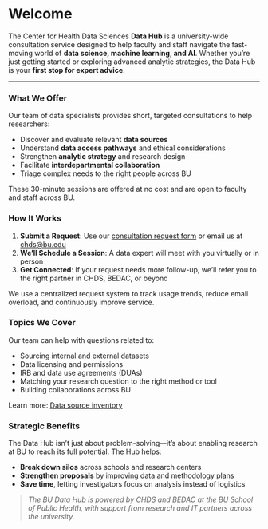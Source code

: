 # Welcome { .unnumbered}

The Center for Health Data Sciences **Data Hub** is a university-wide consultation service designed to help faculty and staff navigate the fast-moving world of **data science, machine learning, and AI**. Whether you're just getting started or exploring advanced analytic strategies, the Data Hub is your **first stop for expert advice**.

---

### What We Offer

Our team of data specialists provides short, targeted consultations to help researchers:

- Discover and evaluate relevant **data sources**
- Understand **data access pathways** and ethical considerations
- Strengthen **analytic strategy** and research design
- Facilitate **interdepartmental collaboration**
- Triage complex needs to the right people across BU

These 30-minute sessions are offered at no cost and are open to faculty and staff across BU.


### How It Works

1. **Submit a Request**: Use our [consultation request form](#) or email us at [chds@bu.edu](mailto:chds@bu.edu)
2. **We’ll Schedule a Session**: A data expert will meet with you virtually or in person
3. **Get Connected**: If your request needs more follow-up, we’ll refer you to the right partner in CHDS, BEDAC, or beyond

We use a centralized request system to track usage trends, reduce email overload, and continuously improve service.

### Topics We Cover

Our team can help with questions related to:

- Sourcing internal and external datasets
- Data licensing and permissions
- IRB and data use agreements (DUAs)
- Matching your research question to the right method or tool
- Building collaborations across BU

Learn more: [Data source inventory](data_sources.qmd)

### Strategic Benefits

The Data Hub isn’t just about problem-solving—it’s about enabling research at BU to reach its full potential. The Hub helps:

- **Break down silos** across schools and research centers
- **Strengthen proposals** by improving data and methodology plans
- **Save time**, letting investigators focus on analysis instead of logistics


> _The BU Data Hub is powered by CHDS and BEDAC at the BU School of Public Health, with support from research and IT partners across the university._


